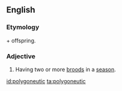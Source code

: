 ==English==

===Etymology===
{{term|poly-}} + {{etyl|grc|en}} offspring.

===Adjective===
{{en-adj|-}}

# {{zoology}} Having two or more [[brood]]s in a [[season]].

[[id:polygoneutic]]
[[ta:polygoneutic]]